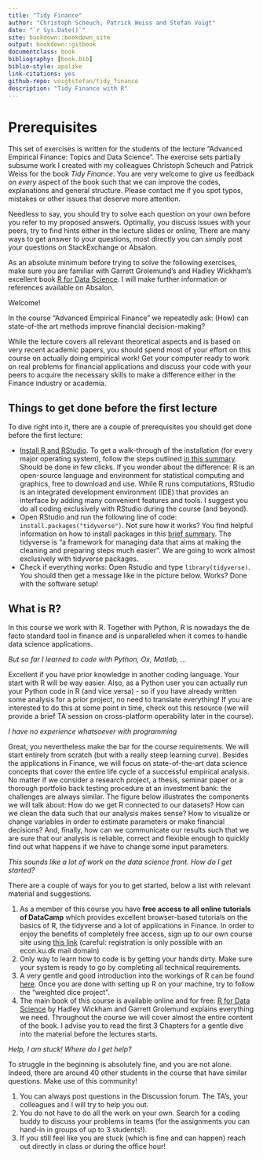 ```yaml
--- 
title: "Tidy Finance"
author: "Christoph Scheuch, Patrick Weiss and Stefan Voigt"
date: "`r Sys.Date()`"
site: bookdown::bookdown_site
output: bookdown::gitbook
documentclass: book
bibliography: [book.bib]
biblio-style: apalike
link-citations: yes
github-repo: voigtstefan/tidy_finance
description: "Tidy Finance with R"
---
```


# Prerequisites

This set of exercises is written for the students of the lecture "Advanced Empirical Finance: Topics and Data Science".
The exercise sets partially subsume work I created with my colleagues Christoph Scheuch and Patrick Weiss for the book *Tidy Finance*. You are very welcome to give us feedback on *every* aspect of the book such that we can improve the codes, explanations and general structure. Please contact me if you spot typos, mistakes or other issues that deserve more attention. 

Needless to say, you should try to solve each question on your own before you refer to my proposed answers. Optimally, you discuss issues with your peers, try to find hints either in the lecture slides or online, There are many ways to get answer to your questions, most directly you can simply post your questions on StackExchange or Absalon. 

As an absolute minimum before trying to solve the following exercises, make sure you are familiar with Garrett Grolemund's and Hadley Wickham's excellent book [R for Data Science](https://r4ds.had.co.nz/). I will make further information or references available on Absalon. 

Welcome!

In the course "Advanced Empirical Finance" we repeatedly ask: (How) can state-of-the art methods improve financial decision-making?

While the lecture covers all relevant theoretical aspects and is based on very recent academic papers, you should spend most of your effort on this course on actually doing empirical work! Get your computer ready to work on real problems for financial applications and discuss your code with your peers to acquire the necessary skills to make a difference either in the Finance industry or academia. 

## Things to get done before the first lecture

To dive right into it, there are a couple of prerequisites you should get done before the first lecture:

- [Install R and RStudio](https://rstudio-education.github.io/hopr/starting.html#starting). To get a walk-through of the installation (for every major operating system), follow the steps outlined [in this summary](https://rstudio-education.github.io/hopr/starting.html#starting). Should be done in few clicks. If you wonder about the difference: R is an open-source  language and environment for statistical computing and graphics, free to download and use. While R runs computations, RStudio is an integrated development environment (IDE) that provides an interface by adding many convenient features and tools. I suggest you do all coding exclusively with RStudio during the course (and beyond).
- Open RStudio and  run  the  following  line  of  code: `install.packages("tidyverse")`. Not sure how it works? You find helpful information on how to install packages in this [brief summary](https://rstudio-education.github.io/hopr/packages2.html). The tidyverse is “a framework for managing data that aims at making the cleaning and preparing steps much easier”. We are going to work almost exclusively with tidyverse packages.
- Check if everything works: Open Rstudio and type `library(tidyverse)`. You should then get a message like in the picture below.  Works? Done with the software setup!  

## What is R?

In this course we work with R. Together with Python, R is nowadays the de facto standard tool in finance and is unparalleled when it comes to handle data science applications.

*But so far I learned to code with Python, Ox, Matlab, …*

Excellent if you have prior knowledge in another coding language. Your start with R will be way easier. Also, as a Python user you can actually run your Python code in R (and vice versa) - so if you have already written some analysis for a prior project, no need to translate everything! If you are interested to do this at some point in time, check out this resource (we will provide a brief TA session on cross-platform operability later in the course).

*I have no experience whatsoever with programming*

Great, you nevertheless make the bar for the course requirements. We will start entirely from scratch (but with a really steep learning curve). Besides the applications in Finance, we will focus on state-of-the-art data science concepts that cover the entire life cycle of a successful empirical analysis. No matter if we consider a research project, a thesis, seminar paper or a thorough portfolio back testing procedure at an investment bank: the challenges are always similar. The figure below illustrates the components we will talk about: How do we get R connected to our datasets? How can we clean the data such that our analysis makes sense? How to visualize or change variables in order to estimate parameters or make financial decisions? And, finally, how can we communicate our results such that we are sure that our analysis is reliable, correct and flexible enough to quickly find out what happens if we have to change some input parameters.

*This sounds like a lot of work on the data science front. How do I get started?*

There are a couple of ways for you to get started, below a list with relevant material and suggestions.

1. As a member of this course you have **free access to all online tutorials of DataCamp** which provides excellent browser-based tutorials on the basics of R, the tidyverse and a lot of applications in Finance. In order to enjoy the benefits of completely free access, sign up to our own course site using [this link](https://www.datacamp.com/users/sign_up?group_invite=true&group_name=Advanced+Empirical+Finance%3A+Topics+and+Data+Science&group_type=academic&policy_version=&redirect=https%3A%2F%2Fwww.datacamp.com%2Fgroups%2Fshared_links%2F5942f03f4aed010fb1498f59b2613587bc1eae4c8410835827a65b4049731a22%3Fdc_referrer%3Dmain-group%26tos%3Dtrue) (careful: registration is only possible with an econ.ku.dk mail domain)
1. Only way to learn how to code is by getting your hands dirty. Make sure your system is ready to go by completing all technical requirements.
1. A very gentle and good introduction into the workings of R can be found [here](https://rstudio-education.github.io/hopr/project-1-weighted-dice.html). Once you are done with setting up R on your machine, try to follow the "weighted dice project".
1. The main book of this course is available online and for free: [R for Data Science](https://r4ds.had.co.nz/introduction.html) by Hadley Wickham and Garrett Grolemund explains everything we need. Throughout the course we will cover almost the entire content of the book. I advise you to read the first 3 Chapters for a gentle dive into the material before the lectures starts.

*Help, I am stuck! Where do I get help?*

To struggle in the beginning is absolutely fine, and you are not alone. Indeed, there are around 40 other students in the course that have similar questions. Make use of this community!

1. You can always post questions in the Discussion forum. The TA's, your colleagues and I will try to help you out.
1. You do not have to do all the work on your own. Search for a coding buddy to discuss your problems in teams (for the assignments you can hand-in in groups of up to 3 students!).
1. If you still feel like you are stuck (which is fine and can happen) reach out directly in class or during the office hour!